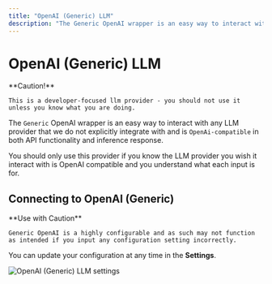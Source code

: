 ```yaml
---
title: "OpenAI (Generic) LLM"
description: "The Generic OpenAI wrapper is an easy way to interact with any LLM provider that we do not explicitly integrate with and is OpenAi-compatible in both API functionality and inference response."
---
```



# OpenAI (Generic) LLM

<Callout type="error" emoji="️‼️">
  **Caution!**

    This is a developer-focused llm provider - you should not use it unless you know what you are doing.

</Callout>

The `Generic` OpenAI wrapper is an easy way to interact with any LLM provider that we do not explicitly integrate with and is `OpenAi-compatible` in both API functionality and inference response.

You should only use this provider if you know the LLM provider you wish it interact with is OpenAI compatible and you understand what each input is for.

## Connecting to OpenAI (Generic)

<Callout type="warning" emoji="️⚠️">
  **Use with Caution**

    Generic OpenAI is a highly configurable and as such may not function as intended if you input any configuration setting incorrectly.

</Callout>

You can update your configuration at any time in the **Settings**.

<Image
  src="/images/realtimex-setup/llm-configuration/cloud/openai-generic/openai-generic-llm.png"
  height={1080}
  width={1920}
  quality={100}
  alt="OpenAI (Generic) LLM settings"
/>
